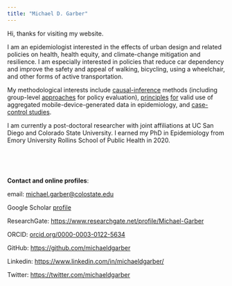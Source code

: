 ```yaml
---
title: "Michael D. Garber"
---
```


Hi, thanks for visiting my website.

I am an epidemiologist interested in the effects of urban design and related policies on health, health equity, and climate-change mitigation and resilience. I am especially interested in policies that reduce car dependency and improve the safety and appeal of walking, bicycling, using a wheelchair, and other forms of active transportation.

My methodological interests include [causal-inference](https://journals.lww.com/epidem/Fulltext/2019/05000/Is_the_Smog_Lifting___Causal_Inference_in.2.aspx) methods (including group-level [approaches](https://journals.lww.com/epidem/Citation/2022/07000/Have_Paved_Trails_and_Protected_Bike_Lanes_Led_to.7.aspx) for policy evaluation), [principles](https://www.sciencedirect.com/science/article/abs/pii/S2214140518305590) [for](https://www.sciencedirect.com/science/article/abs/pii/S1047279722000370) valid use of aggregated mobile-device-generated data in epidemiology, and [case-control studies](https://journals.lww.com/epidem/Fulltext/2021/01000/At_risk_measure_Sampling_in_Case_Control_Studies.14.aspx).

I am currently a post-doctoral researcher with joint affiliations at UC San Diego and Colorado State University. I earned my PhD in Epidemiology from Emory University Rollins School of Public Health in 2020.

<br>

<br>

**Contact and online profiles**:

email: [michael.garber\@colostate.edu](mailto:michael.garber@colostate.edu)

Google Scholar [profile](https://scholar.google.com/citations?hl=en&user=r-MsgFsAAAAJ&view_op=list_works&sortby=pubdate)

ResearchGate: <https://www.researchgate.net/profile/Michael-Garber>

ORCID: [orcid.org/0000-0003-0122-5634](https://orcid.org/0000-0003-0122-5634)

GitHub: <https://github.com/michaeldgarber>

Linkedin: <https://www.linkedin.com/in/michaeldgarber/>

Twitter: <https://twitter.com/michaeldgarber>
